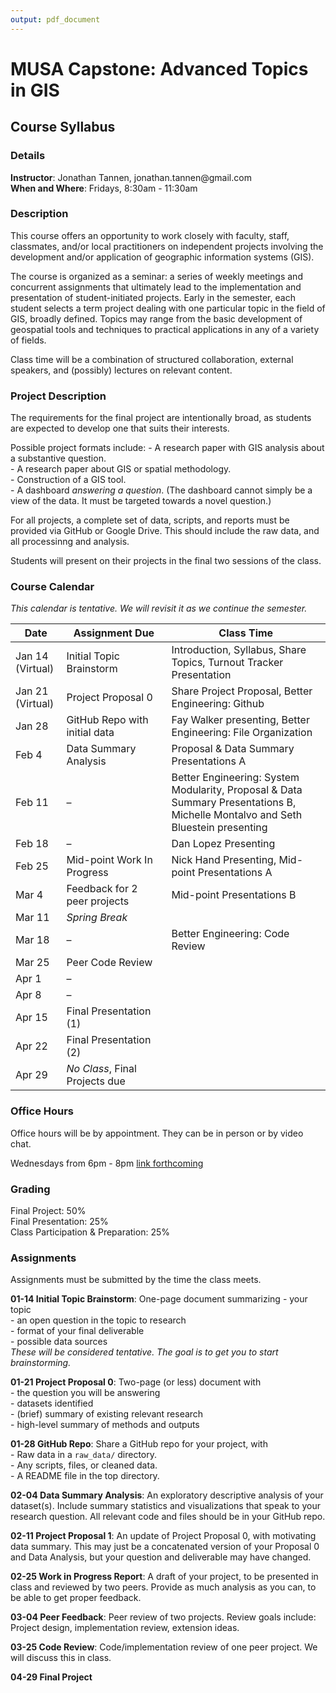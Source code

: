 ```yaml
---
output: pdf_document
---
```


# MUSA Capstone: Advanced Topics in GIS
## Course Syllabus

### Details

**Instructor**: Jonathan Tannen, jonathan.tannen@gmail.com  
**When and Where**: Fridays, 8:30am - 11:30am

### Description
This course offers an opportunity to work closely with faculty, staff, classmates, and/or local practitioners on
independent projects involving the development and/or application of geographic information systems (GIS).

The course is organized as a seminar: a series of weekly meetings and concurrent assignments that ultimately
lead to the implementation and presentation of student-initiated projects. Early in the semester, each student
selects a term project dealing with one particular topic in the field of GIS, broadly defined. Topics may range
from the basic development of geospatial tools and techniques to practical applications in any of a variety of
fields.

Class time will be a combination of structured collaboration, external speakers, and (possibly) lectures on relevant content.

### Project Description
The requirements for the final project are intentionally broad, as students are expected to develop one that suits their interests.

Possible project formats include:
- A research paper with GIS analysis about a substantive question.  
- A research paper about GIS or spatial methodology.  
- Construction of a GIS tool.  
- A dashboard *answering a question*. (The dashboard cannot simply be a view of the data. It must be targeted towards a novel question.)

For all projects, a complete set of data, scripts, and reports must be provided via GitHub or Google Drive. This should include the raw data, and all processinng and analysis.

Students will present on their projects in the final two sessions of the class.

### Course Calendar
*This calendar is tentative. We will revisit it as we continue the semester.*

| Date | Assignment Due | Class Time |
|-|--|---|
|Jan 14 (Virtual)| Initial Topic Brainstorm | Introduction, Syllabus, Share Topics, Turnout Tracker Presentation |
|Jan 21 (Virtual)| Project Proposal 0 | Share Project Proposal, Better Engineering: Github |
|Jan 28| GitHub Repo with initial data | Fay Walker presenting, Better Engineering: File Organization |
|Feb 4| Data Summary Analysis | Proposal & Data Summary Presentations A |
|Feb 11| -- | Better Engineering: System Modularity, Proposal & Data Summary Presentations B, Michelle Montalvo and Seth Bluestein presenting |
|Feb 18| --  | Dan Lopez Presenting |
|Feb 25| Mid-point Work In Progress | Nick Hand Presenting, Mid-point Presentations A |
|Mar 4| Feedback for 2 peer projects | Mid-point Presentations B |
|Mar 11| *Spring Break* |  |
|Mar 18| -- | Better Engineering: Code Review |
|Mar 25| Peer Code Review |  |
|Apr 1| -- |  |
|Apr 8| -- |  |
|Apr 15| Final Presentation (1) |  |
|Apr 22| Final Presentation (2) |  |
|Apr 29| *No Class*, Final Projects due | |

### Office Hours
Office hours will be by appointment. They can be in person or by video chat.

Wednesdays from 6pm - 8pm [link forthcoming]()

### Grading
Final Project: 50%  
Final Presentation: 25%  
Class Participation & Preparation: 25%  

### Assignments

Assignments must be submitted by the time the class meets.

**01-14 Initial Topic Brainstorm**: One-page document summarizing
- your topic  
- an open question in the topic to research  
- format of your final deliverable  
- possible data sources  
*These will be considered tentative. The goal is to get you to start brainstorming.*

**01-21 Project Proposal 0**: Two-page (or less) document with   
- the question you will be answering  
- datasets identified  
- (brief) summary of existing relevant research  
- high-level summary of methods and outputs  

**01-28 GitHub Repo**: Share a GitHub repo for your project, with  
- Raw data in a `raw_data/` directory.  
- Any scripts, files, or cleaned data.  
- A README file in the top directory.  

**02-04 Data Summary Analysis**: An exploratory descriptive analysis of your dataset(s). Include summary statistics and visualizations that speak to your research question. All relevant code and files should be in your GitHub repo.

**02-11 Project Proposal 1**: An update of Project Proposal 0, with motivating data summary. This may just be a concatenated version of your Proposal 0 and Data Analysis, but your question and deliverable may have changed.

**02-25 Work in Progress Report**: A draft of your project, to be presented in class and reviewed by two peers. Provide as much analysis as you can, to be able to get proper feedback.

**03-04 Peer Feedback**: Peer review of two projects. Review goals include: Project design, implementation review, extension ideas.

**03-25 Code Review**: Code/implementation review of one peer project. We will discuss this in class.

**04-29 Final Project**
 